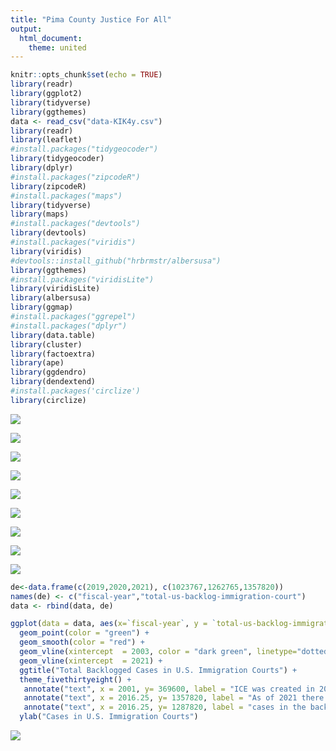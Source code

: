 ```yaml
---
title: "Pima County Justice For All"
output: 
  html_document:
    theme: united
---
```


```r
knitr::opts_chunk$set(echo = TRUE)
library(readr)
library(ggplot2)
library(tidyverse)
library(ggthemes)
data <- read_csv("data-KIK4y.csv")
library(readr)
library(leaflet)
#install.packages("tidygeocoder")
library(tidygeocoder)
library(dplyr)
#install.packages("zipcodeR")
library(zipcodeR)
#install.packages("maps")
library(tidyverse)
library(maps)
#install.packages("devtools")
library(devtools)
#install.packages("viridis")
library(viridis)
#devtools::install_github("hrbrmstr/albersusa")
library(ggthemes)
#install.packages("viridisLite")
library(viridisLite)
library(albersusa)
library(ggmap)
#install.packages("ggrepel")
#install.packages("dplyr")
library(data.table)
library(cluster)
library(factoextra)
library(ape)
library(ggdendro)
library(dendextend)
#install.packages('circlize') 
library(circlize) 
```

![](Sheet 42.png)

![](Sheet 44.png)

![](Sheet 35.png)

![](updated.png)

![](Sheet 6.png)

![](Sheet 17.png)

![](Sheet 3.png)


![](infographic.png)

![](4.png)


```r

de<-data.frame(c(2019,2020,2021), c(1023767,1262765,1357820))
names(de) <- c("fiscal-year","total-us-backlog-immigration-court")
data <- rbind(data, de)

ggplot(data = data, aes(x=`fiscal-year`, y = `total-us-backlog-immigration-court`)) +
  geom_point(color = "green") +
  geom_smooth(color = "red") +
  geom_vline(xintercept  = 2003, color = "dark green", linetype="dotted") +
  geom_vline(xintercept  = 2021) +
  ggtitle("Total Backlogged Cases in U.S. Immigration Courts") +
  theme_fivethirtyeight() +
   annotate("text", x = 2001, y= 369600, label = "ICE was created in 2003", color = "blue") +
   annotate("text", x = 2016.25, y= 1357820, label = "As of 2021 there were 1.36 M", color = "blue") +
   annotate("text", x = 2016.25, y= 1287820, label = "cases in the backlog", color = "blue") +
  ylab("Cases in U.S. Immigration Courts")
```


![](AM.png)

